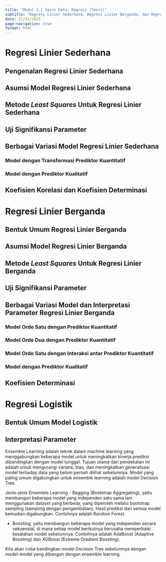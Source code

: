 ---
title: "Modul 3.1 Sains Data: Regresi (Teori)"
subtitle: "Regresi Linier Sederhana, Regresi Linier Berganda, dan Regresi Logistik"
date: 21/03/2025
page-navigation: true
format: html
---

# Regresi Linier Sederhana
## Pengenalan Regresi Linier Sederhana

## Asumsi Model Regresi Linier Sederhana

## Metode *Least Squares* Untuk Regresi Linier Sederhana

## Uji Signifikansi Parameter

## Berbagai Variasi Model Regresi Linier Sederhana
### Model dengan Transformasi Prediktor Kuantitatif


### Model dengan Prediktor Kualitatif 


## Koefisien Korelasi dan Koefisien Determinasi


# Regresi Linier Berganda
## Bentuk Umum Regresi Linier Berganda

## Asumsi Model Regresi Linier Berganda

## Metode *Least Squares* Untuk Regresi Linier Berganda

## Uji Signifikansi Parameter

## Berbagai Variasi Model dan Interpretasi Parameter Regresi Linier Berganda

### Model Orde Satu dengan Prediktor Kuantitatif

### Model Orde Dua dengan Prediktor Kuantitatif

### Model Orde Satu dengan Interaksi antar Prediktor Kuantitatif

### Model dengan Prediktor Kualitatif


## Koefisien Determinasi

# Regresi Logistik

## Bentuk Umum Model Logistik

## Interpretasi Parameter


Ensemble Learning adalah teknik dalam machine learning yang menggabungkan beberapa model untuk meningkatkan kinerja prediksi dibandingkan dengan model tunggal. Tujuan utama dari pendekatan ini adalah untuk mengurangi varians, bias, dan meningkatkan generalisasi model terhadap data yang belum pernah dilihat sebelumnya. Model yang paling umum digabungkan untuk ensemble learning adalah model Decision Tree. 

Jenis-jenis Ensemble Learning
- Bagging (Bootstrap Aggregating), yaitu membangun beberapa model yang independen satu sama lain menggunakan dataset yang berbeda, yang diperoleh melalui bootstrap sampling (sampling dengan pengembalian). Hasil prediksi dari semua model kemudian digabungkan. Contohnya adalah Random Forest.

- Boosting, yaitu membangun beberapa model yang independen secara sekuensial, di mana setiap model berikutnya berusaha memperbaiki kesalahan model sebelumnya. Contohnya adalah AdaBoost (Adaptive Boosting) dan XGBoost (Extreme Gradient Boosting).

Kita akan coba bandingkan model Decision Tree sebelumnya dengan model-model yang dibangun dengan ensemble learning.